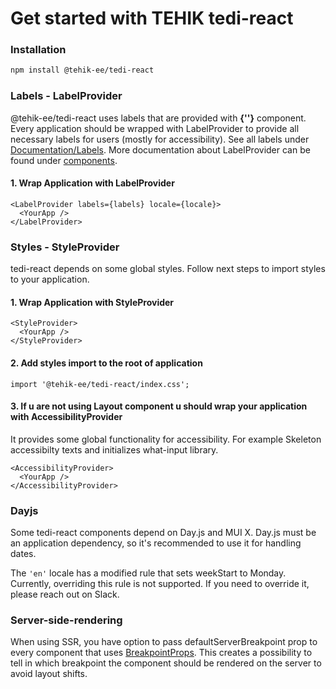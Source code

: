
<Meta name="Get Started" title="Documentation/Get started" />

# Get started with TEHIK tedi-react

### Installation

```bash
npm install @tehik-ee/tedi-react
```

### Labels - LabelProvider

@tehik-ee/tedi-react uses labels that are provided with <b>{'<LabelProvider>'}</b> component. Every
application should be wrapped with LabelProvider to provide all necessary labels for users (mostly for
accessibility). See all labels under [Documentation/Labels](/docs/documentation-labels--docs).
More documentation about LabelProvider can be found under [components](/docs/components-labelprovider--docs).

#### 1. Wrap Application with LabelProvider

```tsx
<LabelProvider labels={labels} locale={locale}>
  <YourApp />
</LabelProvider>
```

### Styles - StyleProvider

tedi-react depends on some global styles. Follow next steps to import styles to your
application.

#### 1. Wrap Application with StyleProvider

```tsx
<StyleProvider>
  <YourApp />
</StyleProvider>
```

#### 2. Add styles import to the root of application

```tsx
import '@tehik-ee/tedi-react/index.css';
```

#### 3. If u are not using Layout component u should wrap your application with AccessibilityProvider

It provides some global functionality for accessibility. For example Skeleton accessibilty texts and initializes what-input library.

```tsx
<AccessibilityProvider>
  <YourApp />
</AccessibilityProvider>
```

### Dayjs

Some tedi-react components depend on Day.js and MUI X.
Day.js must be an application dependency, so it's recommended to use it for handling dates.

The <code>'en'</code> locale has a modified rule that sets weekStart to Monday. Currently, overriding this rule is not supported.
If you need to override it, please reach out on Slack.

### Server-side-rendering

When using SSR, you have option to pass defaultServerBreakpoint prop to every component that uses [BreakpointProps](/docs/helpers-usebreakpointprops--usebreakpointprops).
This creates a possibility to tell in which breakpoint the component should be rendered on the server to avoid layout shifts.
